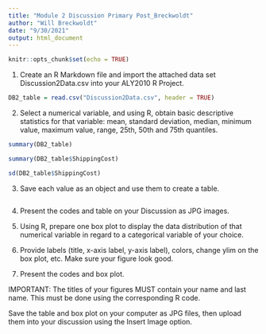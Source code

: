 ---
title: "Module 2 Discussion Primary Post_Breckwoldt"
author: "Will Breckwoldt"
date: "9/30/2021"
output: html_document
---

```{r setup, include=FALSE}
knitr::opts_chunk$set(echo = TRUE)
```

1. Create an R Markdown file and import the attached data set Discussion2Data.csv into your ALY2010 R Project.

```{r}
DB2_table = read.csv("Discussion2Data.csv", header = TRUE)
```

2. Select a numerical variable, and using R, obtain basic descriptive statistics for that variable: mean, standard deviation, median, minimum value, maximum value, range, 25th, 50th and 75th quantiles.

```{r}
summary(DB2_table)

summary(DB2_table$ShippingCost)

sd(DB2_table$ShippingCost)

```
3. Save each value as an object and use them to create a table.

```{r}


```



4. Present the codes and table on your Discussion as JPG images.



5. Using R, prepare one box plot to display the data distribution of that numerical variable in regard to a categorical variable of your choice.



6. Provide labels (title, x-axis label, y-axis label), colors, change ylim on the box plot, etc. Make sure your figure look good.



7. Present the codes and box plot.





IMPORTANT: The titles of your figures MUST contain your name and last name. This must be done using the corresponding R code.

Save the table and box plot on your computer as JPG files, then upload them into your discussion using the Insert Image option.
